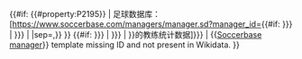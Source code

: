 {{#if: {{{1<includeonly>|</includeonly>}}} {{{id|}}} {{#property:P2195}}
| 足球数据库：[https://www.soccerbase.com/managers/manager.sd?manager_id={{#if: {{{1|{{{id<includeonly>|</includeonly>}}}}}} | {{{1|{{{id}}}}}} | {{First word|{{#property:P2195}}|sep=,}} }} {{#if: {{{2|{{{name<includeonly>|</includeonly>}}}}}} | {{{2|{{{name}}}}}} | {{PAGENAMEBASE}} }}的教练统计数据]<includeonly>{{EditAtWikidata|pid=P2195|{{{1|{{{id|}}}}}}}}</includeonly>
| <span class="error">&#123;&#123;[[Template:Soccerbase manager|Soccerbase manager]]&#125;&#125; template missing ID and not present in Wikidata.</span>
}}<noinclude>
{{Documentation}}<!-- Please add categories to the /doc subpage & add interwikis to Wikidata. -->
</noinclude>